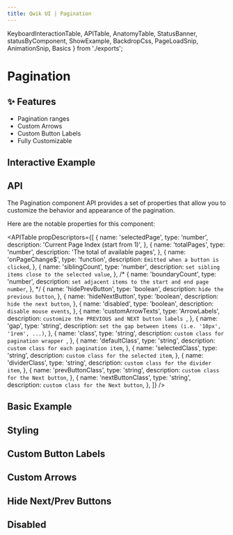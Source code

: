 ```yaml
---
title: Qwik UI | Pagination
---
```


  KeyboardInteractionTable,
  APITable,
  AnatomyTable,
  StatusBanner,
  statusByComponent,
  ShowExample,
  BackdropCss,
  PageLoadSnip,
  AnimationSnip,
  Basics
} from './exports';


<StatusBanner status={statusByComponent.headless.Pagination}/>

# Pagination

## ✨ Features

- Pagination ranges
- Custom Arrows
- Custom Button Labels
- Fully Customizable

## Interactive Example

<ShowExample example="interactive" />




## API

The Pagination component API provides a set of properties that allow you to customize the behavior and appearance of the pagination.

Here are the notable properties for this component:

<APITable
  propDescriptors={[
    {
      name: 'selectedPage',
      type: 'number',
      description: 'Current Page Index (start from 1)',
    },
    {
      name: 'totalPages',
      type: 'number',
      description: 'The total of available pages',
    },
    {
      name: 'onPageChange$',
      type: 'function',
      description: `Emitted when a button is clicked`,
    },
    {
      name: 'siblingCount',
      type: 'number',
      description: `set sibling items close to the selected value`,
    },
   /*
   {
      name: 'boundaryCount',
      type: 'number',
      description: `set adjacent items to the start and end page number`,
    },
    */
    {
      name: 'hidePrevButton',
      type: 'boolean',
      description: `hide the previous button`,
    },
    {
      name: 'hideNextButton',
      type: 'boolean',
      description: `hide the next button`,
    },
    {
      name: 'disabled',
      type: 'boolean',
      description: `disable mouse events`,
    },
    {
      name: 'customArrowTexts',
      type: 'ArrowLabels',
      description: `customize the PREVIOUS and NEXT button labels `,
    },
    {
      name: 'gap',
      type: 'string',
      description: `set the gap between items (i.e. '10px', '1rem', ...)`,
    },
    {
      name: 'class',
      type: 'string',
      description: `custom class for pagination wrapper `,
    },
    {
      name: 'defaultClass',
      type: 'string',
      description: `custom class for each pagination item`,
    },
    {
      name: 'selectedClass',
      type: 'string',
      description: `custom class for the selected item`,
    },
    {
      name: 'dividerClass',
      type: 'string',
      description: `custom class for the divider item`,
    },
    {
      name: 'prevButtonClass',
      type: 'string',
      description: `custom class for the Next button`,
    },
    {
      name: 'nextButtonClass',
      type: 'string',
      description: `custom class for the Next button`,
    },
  ]}
/>



## Basic Example

<ShowExample example="basic" />

## Styling

<ShowExample example="styling" />

## Custom Button Labels

<ShowExample example="customButtonLabels" />


## Custom Arrows

<ShowExample example="customArrows" />


## Hide Next/Prev Buttons

<ShowExample example="hidePrevNextButtons" />


## Disabled

<ShowExample example="disabled" />


